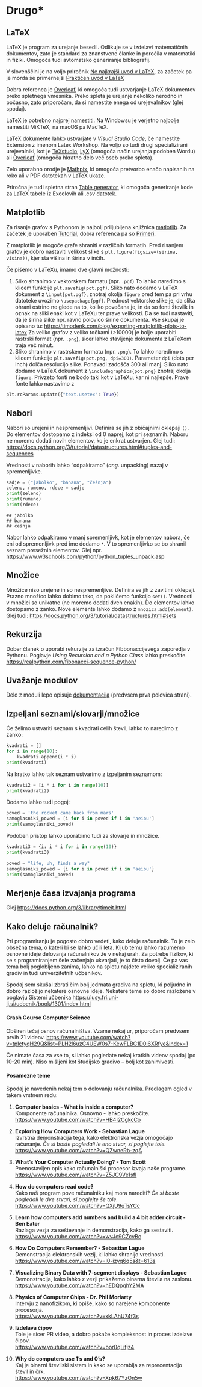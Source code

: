 # Drugo\*

## LaTeX

LaTeX je program za urejanje besedil. Odlikuje se v izdelavi matematičnih dokumentov, zato je standard za znanstvene članke in poročila v matematiki in fiziki. Omogoča tudi avtomatsko generiranje bibliografij.

V slovenščini je na voljo priročnik [Ne najkrajši uvod v LaTeX](https://users.fmf.uni-lj.si/plestenjak/Vaje/LaTeX/lshort.pdf), za začetek pa je morda še primernejši [Praktičen uvod v LaTeX](https://e6.ijs.si/~jslak/files/prakticen_uvod_v_latex.pdf)

Dobra referenca je [Overleaf](https://www.overleaf.com/learn), ki omogoča tudi ustvarjanje LaTeX dokumentov preko spletnega vmesnika. Preko spleta je urejanje nekoliko nerodno in počasno, zato priporočam, da si namestite enega od urejevalnikov (glej spodaj).

LaTeX je potrebno najprej [namestiti](https://www.latex-project.org/get/). Na Windowsu je verjetno najbolje namestiti MiKTeX, na macOS pa MacTeX.

LaTeX dokumente lahko ustvarjate v *Visual Studio Code*, če namestite Extension z imenom Latex Workshop. Na voljo so tudi drugi specializirani urejevalniki, kot je [TeXstudio](https://www.texstudio.org), [LyX](https://www.lyx.org) (omogoča način urejanja podoben Wordu) ali [Overleaf](https://www.overleaf.com) (omogoča hkratno delo več oseb preko spleta).

Zelo uporabno orodje je [Mathpix](https://mathpix.com), ki omogoča pretvorbo enačb napisanih na roko ali v PDF datotekah v LaTeX ukaze.

Priročna je tudi spletna stran [Table generator](https://www.tablesgenerator.com), ki omogoča generiranje kode za LaTeX tabele iz Excelovih ali .csv datotek.

## Matplotlib

Za risanje grafov s Pythonom je najbolj priljubljena knjižnica [matlotlib](http://matplotlib.org/). Za začetek je uporaben [Tutorial](https://matplotlib.org/stable/tutorials/index.html), dobra referenca pa so [Primeri](https://matplotlib.org/stable/gallery/index.html).

Z matplotlib je mogoče grafe shraniti v različnih formatih. Pred risanjem grafov je dobro nastaviti velikost slike s `plt.figure(figsize=(sirina, visina))`, kjer sta višina in širina v inčih.

Če pišemo v LaTeXu, imamo dve glavni možnosti:

1.  Sliko shranimo v vektorskem formatu (npr. `.pgf`) To lahko naredimo s klicem funkcije `plt.savefig(pot.pgf)`. Sliko nato dodamo v LaTeX dokument z `\input{pot.pgf}`, znotraj okolja `figure` pred tem pa pri vrhu datoteke uvozimo `\usepackage{pgf}`. Prednost vektorske slike je, da slika ohrani ostrino ne glede na to, koliko povečana je, in da so fonti številk in oznak na sliki enaki kot v LaTeXu ter prave velikosti. Da se tudi nastaviti, da je širina slike npr. ravno polovico širine dokumenta. Vse skupaj je opisano tu: <https://timodenk.com/blog/exporting-matplotlib-plots-to-latex> Za veliko grafov z veliko točkami (\>10000) je bolje uporabiti rastrski format (npr. `.png`), sicer lahko stavljenje dokumenta z LaTeXom traja več minut.
2.  Sliko shranimo v rastrskem formatu (npr. `.png`). To lahko naredimo s klicem funkcije `plt.savefig(pot.png, dpi=300)`. Parameter `dpi` (dots per inch) dolča resolucijo slike. Ponavadi zadošča 300 ali manj. Sliko nato dodamo v LaTeX dokument z `\includegraphics{pot.png}` znotraj okolja `figure`. Privzeto fonti ne bodo taki kot v LaTeXu, kar ni najlepše. Prave fonte lahko nastavimo z

```python
plt.rcParams.update({"text.usetex": True})
```

## Nabori

Nabori so urejeni in nespremenljivi. Definira se jih z običajnimi oklepaji `()`. Do elementov dostopamo z indeksi od 0 naprej, kot pri seznamih. Naboru ne moremo dodati novih elementov, ko je enkrat ustvarjen. Glej tudi: <https://docs.python.org/3/tutorial/datastructures.html#tuples-and-sequences>

Vrednosti v naborih lahko "odpakiramo" (*ang.* unpacking) nazaj v spremenljivke.

```python
sadje = ("jabolko", "banana", "češnja")
zeleno, rumeno, rdece = sadje
print(zeleno)
print(rumeno)
print(rdece)
```

```         
## jabolko
## banana
## češnja
```

Nabor lahko odpakiramo v manj spremenljivk, kot je elementov nabora, če eni od spremenljivk pred ime dodamo `*`. V to spremenljivko se bo shranil seznam presežnih elementov. Glej npr. <https://www.w3schools.com/python/python_tuples_unpack.asp>

## Množice

Množice niso urejene in so nespremenljive. Definira se jih z zavitimi oklepaji. Prazno množico lahko dobimo tako, da pokličemo funkcijo `set()`. Vrednosti v množici so unikatne (ne moremo dodati dveh enakih). Do elementov lahko dostopamo z zanko. Nove elemente lahko dodamo z `mnozica.add(element)`. Glej tudi: <https://docs.python.org/3/tutorial/datastructures.html#sets>

## Rekurzija

Dober članek o uporabi rekurzije za izračun Fibbonaccijevega zaporedja v Pythonu. Poglavje *Using Recursion and a Python Class* lahko preskočite. <https://realpython.com/fibonacci-sequence-python/>

## Uvažanje modulov

Delo z moduli lepo opisuje [dokumentacija](https://docs.python.org/3/tutorial/modules.html) (predvsem prva polovica strani).

## Izpeljani seznami/slovarji/množice

Če želimo ustvariti seznam s kvadrati celih števil, lahko to naredimo z zanko:

```python
kvadrati = []
for i in range(10):
    kvadrati.append(i * i)
print(kvadrati)
```

Na kratko lahko tak seznam ustvarimo z izpeljanim seznamom:

```python
kvadrati2 = [i * i for i in range(10)]
print(kvadrati2)
```

Dodamo lahko tudi pogoj:

```python
poved = 'the rocket came back from mars'
samoglasniki_poved = [i for i in poved if i in 'aeiou']
print(samoglasniki_poved)
```

Podoben pristop lahko uporabimo tudi za slovarje in množice.

```python
kvadrati3 = {i: i * i for i in range(10)}
print(kvadrati3)
```

```python
poved = "life, uh, finds a way"
samoglasniki_poved = {i for i in poved if i in 'aeiou'}
print(samoglasniki_poved)
```

## Merjenje časa izvajanja programa

Glej <https://docs.python.org/3/library/timeit.html>

## Kako deluje računalnik?

Pri programiranju je pogosto dobro vedeti, kako deluje računalnik. To je zelo obsežna tema, o kateri bi se lahko učili leta. Kljub temu lahko razumemo osnovne ideje delovanja računalnikov že v nekaj urah. Za potrebe fizikov, ki se s programiranjem šele začenjajo ukvarjati, je to čisto dovolj. Če pa vas tema bolj poglobljeno zanima, lahko na spletu najdete veliko specializiranih gradiv in tudi univerzitetnih učbenikov.

Spodaj sem skušal zbrati čim bolj jedrnata gradiva na spletu, ki poljudno in dobro razložijo nekatere osnovne ideje. Nekatere teme so dobro razložene v poglavju Sistemi učbenika <https://lusy.fri.uni-lj.si/ucbenik/book/1301/index.html>

#### Crash Course Computer Science {.unnumbered}

Obširen tečaj osnov računalništva. Vzame nekaj ur, priporočam predvsem prvih 21 videov. <https://www.youtube.com/watch?v=tpIctyqH29Q&list=PLH2l6uzC4UEW0s7-KewFLBC1D0l6XRfye&index=1>

Če nimate časa za vse to, si lahko pogledate nekaj kratkih videov spodaj (po 10-20 min). Niso mišljeni kot študijsko gradivo -- bolj kot zanimivosti.

#### Posamezne teme {.unnumbered}

Spodaj je navedenih nekaj tem o delovanju računalnika. Predlagam ogled v takem vrstnem redu:

1.  **Computer basics - What is inside a computer?**<br> Komponente računalnika. Osnovno - lahko preskočite.<br> <https://www.youtube.com/watch?v=HB4I2CgkcCo>

2.  **Exploring How Computers Work - Sebastian Lague**<br> Izvrstna demonstracija tega, kako elektronska vezja omogočajo računanje. *Če si boste pogledali le eno stvar, si poglejte tole.*<br> <https://www.youtube.com/watch?v=QZwneRb-zqA>

3.  **What's Your Computer Actually Doing? - Tom Scott**<br> Poenostavljen opis kako računalniški procesor izvaja naše programe.<br> <https://www.youtube.com/watch?v=Z5JC9Ve1sfI>

4.  **How do computers read code?**<br> Kako naš program pove računalniku kaj mora narediti? *Če si boste pogledali le dve stvari, si poglejte še tole.*<br> <https://www.youtube.com/watch?v=QXjU9qTsYCc>

5.  **Learn how computers add numbers and build a 4 bit adder circuit - Ben Eater**<br> Razlaga vezja za seštevanje in demonstracija, kako ga sestaviti.<br> <https://www.youtube.com/watch?v=wvJc9CZcvBc>

6.  **How Do Computers Remember? - Sebastian Lague**<br> Demonstracija elektronskih vezij, ki lahko shranijo vrednosti.<br> <https://www.youtube.com/watch?v=I0-izyq6q5s&t=613s>

7.  **Visualizing Binary Data with 7-segment displays - Sebastian Lague**<br> Demonstracija, kako lahko z vezji prikažemo binarna števila na zaslonu. <https://www.youtube.com/watch?v=hEDQpqhY2MA>

8.  **Physics of Computer Chips - Dr. Phil Moriarty**<br> Intervju z nanofizikom, ki opiše, kako so narejene komponente procesorja.<br> <https://www.youtube.com/watch?v=xkLAhU74f3s>

9.  **Izdelava čipov**<br> Tole je sicer PR video, a dobro pokaže kompleksnost in proces izdelave čipov.<br> <https://www.youtube.com/watch?v=bor0qLifjz4>

10. **Why do computers use 1's and 0's?**<br> Kaj je binarni številski sistem in kako se uporablja za reprecentacijo števil in črk.<br> <https://www.youtube.com/watch?v=Xpk67YzOn5w>
